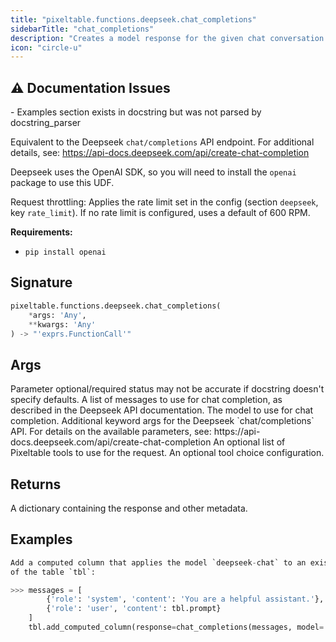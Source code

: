 ```yaml
---
title: "pixeltable.functions.deepseek.chat_completions"
sidebarTitle: "chat_completions"
description: "Creates a model response for the given chat conversation."
icon: "circle-u"
---
```

## ⚠️ Documentation Issues

<Warning>
- Examples section exists in docstring but was not parsed by docstring_parser
</Warning>

Equivalent to the Deepseek `chat/completions` API endpoint. For additional details, see: https://api-docs.deepseek.com/api/create-chat-completion

Deepseek uses the OpenAI SDK, so you will need to install the `openai` package to use this UDF.

Request throttling: Applies the rate limit set in the config (section `deepseek`, key `rate_limit`). If no rate limit is configured, uses a default of 600 RPM.

**Requirements:**

- `pip install openai`


## Signature

```python
pixeltable.functions.deepseek.chat_completions(
    *args: 'Any',
    **kwargs: 'Any'
) -> "'exprs.FunctionCall'"
```

## Args

<Note>
Parameter optional/required status may not be accurate if docstring doesn't specify defaults.
</Note>

<ParamField path="messages" type="string" required>
  A list of messages to use for chat completion, as described in the Deepseek API documentation.


</ParamField>

<ParamField path="model" type="string" required>
  The model to use for chat completion.


</ParamField>

<ParamField path="model_kwargs" type="string" required>
  Additional keyword args for the Deepseek `chat/completions` API. For details on the available parameters, see: https://api-docs.deepseek.com/api/create-chat-completion


</ParamField>

<ParamField path="tools" type="string" required>
  An optional list of Pixeltable tools to use for the request.


</ParamField>

<ParamField path="tool_choice" type="string" required>
  An optional tool choice configuration.


</ParamField>

## Returns

<ResponseField name="return" type="any" required>
  A dictionary containing the response and other metadata.


</ResponseField>

## Examples

```python
Add a computed column that applies the model `deepseek-chat` to an existing Pixeltable column `tbl.prompt`
of the table `tbl`:

>>> messages = [
        {'role': 'system', 'content': 'You are a helpful assistant.'},
        {'role': 'user', 'content': tbl.prompt}
    ]
    tbl.add_computed_column(response=chat_completions(messages, model='deepseek-chat'))
```

